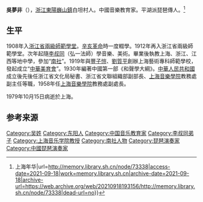 '''吳夢非'''（{{bd|1893年||1979年|catIdx=W吳}}），[[浙江|浙江]][[東陽|東陽]][[巍山鎮|巍山鎮]]白坦村人。中國音樂教育家。平湖派琵琶傳人。<ref>{{Cite web|title=教育家吴梦非生。 {{!}} 上海年华|url=http://memory.library.sh.cn/node/73338|access-date=2021-09-18|work=memory.library.sh.cn|archive-date=2021-09-18|archive-url=https://web.archive.org/web/20210918193156/http://memory.library.sh.cn/node/73338|dead-url=no}}</ref>

==生平==
1908年入[[浙江省|浙江省]][[兩級師範學堂|兩級師範學堂]]。[[辛亥革命|辛亥革命]]時一度輟學。1912年再入浙江省兩級師範學堂。次年起隨[[李叔同|李叔同]]（弘一法師）學音樂、美術。畢業後執教上海、浙江、江西等地中學，參加“[[南社|南社]]”。1919年與[[豐子愷|豐子愷]]、[[劉質平|劉質平]]創辦上海藝術專科師範學校，發起成立“[[中華美育會|中華美育會]]”。1930年編著中國第一部《和聲學大綱》。[[中華人民共和國|中華人民共和國]]成立後先後任浙江省文化局秘書、浙江省文聯組織部副部長、[[上海音樂學院|上海音樂學院]]教務處副主任等職，1958年任[[上海音樂學院|上海音樂學院]]教務處副處長。

1979年10月15日病逝於上海。

==参考来源==
{{reflist}}

{{Authority control}}
{{DEFAULTSORT:W}}
[[Category:吴姓|Category:吴姓]]
[[Category:东阳人|Category:东阳人]]
[[Category:中国音乐教育家|Category:中国音乐教育家]]
[[Category:李叔同弟子|Category:李叔同弟子]]
[[Category:上海音乐学院教授|Category:上海音乐学院教授]]
[[Category:南社人物|Category:南社人物]]
[[Category:琵琶演奏家|Category:琵琶演奏家]]
[[Category:中國琵琶演奏家|Category:中國琵琶演奏家]]